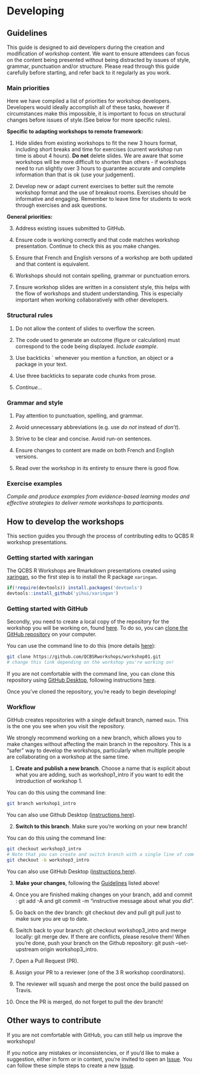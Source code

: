 # Developing {#developing-en}

## Guidelines

This guide is designed to aid developers during the creation and modification of workshop content. We want to ensure attendees can focus on the content being presented without being distracted by issues of style, grammar, punctuation and/or structure. Please read through this guide carefully before starting, and refer back to it regularly as you work.

### Main priorities

Here we have compiled a list of priorities for workshop developers. Developers would ideally accomplish all of these tasks, however if circumstances make this impossible, it is important to focus on structural changes before issues of style.(See below for more specific rules).

**Specific to adapting workshops to remote framework:**

1. Hide slides from existing workshops to fit the new 3 hours format, including short breaks and time for exercises (current workshop run time is about 4 hours). **Do not** delete slides. We are aware that some workshops will be more difficult to shorten than others - if workshops need to run slightly over 3 hours to guarantee accurate and complete information than that is ok (use your judgement).

2. Develop new or adapt current exercises to better suit the remote workshop format and the use of breakout rooms. Exercises should be informative and engaging. Remember to leave time for students to work through exercises and ask questions. 

**General priorities:**

3. Address existing issues submitted to GitHub.

4. Ensure code is working correctly and that code matches workshop presentation. Continue to check this as you make changes.


5. Ensure that French and English versons of a workshop are both updated and that content is equivalent.

6. Workshops should not contain spelling, grammar or punctuation errors.

7. Ensure workshop slides are written in a consistent style, this helps with the flow of workshops and student understanding. This is especially important when working collaboratively with other developers.

### Structural rules

1. Do not allow the content of slides to overflow the screen.

2. The code used to generate an outcome (figure or calculation) must correspond to the code being displayed. *Include example*. 

3. Use backticks ` whenever you mention a function, an object or a package in your text.

4. Use three backticks to separate code chunks from prose.

5. *Continue...*

### Grammar and style

1. Pay attention to punctuation, spelling, and grammar.

2. Avoid unnecessary abbreviations (e.g. use *do not* instead of *don't*).

3. Strive to be clear and concise. Avoid run-on sentences.

4. Ensure changes to content are made on both French and English versions.

5. Read over the workshop in its entirety to ensure there is good flow.

### Exercise examples

*Compile and produce examples from evidence-based learning modes and effective strategies to deliver remote workshops to participants.*


## How to develop the workshops

This section guides you through the process of contributing edits to QCBS R workshop presentations.

### Getting started with xaringan

The QCBS R Workshops are Rmarkdown presentations created using [xaringan](https://bookdown.org/yihui/rmarkdown/xaringan.html), so the first step is to install the R package `xaringan`.

```r
if(!require(devtools)) install.packages('devtools')
devtools::install_github('yihui/xaringan')
```

### Getting started with GitHub

Secondly, you need to create a local copy of the repository for the workshop you will be working on, found [here](https://github.com/QCBSRworkshops). To do so, you can [clone the GitHub repository](https://help.github.com/articles/cloning-a-repository/) on your computer.

You can use the command line to do this (more details [here](https://docs.github.com/en/free-pro-team@latest/github/creating-cloning-and-archiving-repositories/cloning-a-repository#cloning-a-repository-using-the-command-line)):

```bash
git clone https://github.com/QCBSRworkshops/workshop01.git
# change this link depending on the workshop you're working on!
```

If you are not comfortable with the command line, you can clone this repository using [GitHub Desktop](https://desktop.github.com/), following instructions [here](https://docs.github.com/en/free-pro-team@latest/github/creating-cloning-and-archiving-repositories/cloning-a-repository#cloning-a-repository-to-github-desktop).

Once you've cloned the repository, you're ready to begin developing! 

### Workflow

GitHub creates repositories with a single default branch, named `main`. This is the one you see when you visit the repository. 

We strongly recommend working on a new branch, which allows you to make changes without affecting the main branch in the repository. This is a "safer" way to develop the workshops, particularly when multiple people are collaborating on a workshop at the same time. 

1. **Create and publish a new branch**. Choose a name that is explicit about what you are adding, such as workshop1_intro if you want to edit the introduction of workshop 1.

You can do this using the command line:
```bash
git branch workshop1_intro
```

You can also use Github Desktop ([instructions here](https://docs.github.com/en/free-pro-team@latest/desktop/contributing-and-collaborating-using-github-desktop/managing-branches#creating-a-branch)).

2. **Switch to this branch**. Make sure you're working on your new branch!

You can do this using the command line:
```bash
git checkout workshop3_intro
# Note that you can create and switch branch with a single line of command: 
git checkout -b workshop3_intro
```

You can also use GitHub Desktop ([instructions here](https://docs.github.com/en/free-pro-team@latest/desktop/contributing-and-collaborating-using-github-desktop/managing-branches#switching-between-branches)).

3. **Make your changes**, following the [Guidelines](https://qcbsrworkshops.github.io/presenter-developer-protocol/_book/developing-en.html#guidelines) listed above!

4. Once you are finished making changes on your branch, add and commit : git add -A and git commit -m "instructive message about what you did".

5. Go back on the dev branch: git checkout dev and pull git pull just to make sure you are up to date.

6. Switch back to your branch: git checkout workshop3_intro and merge locally: git merge dev. If there are conflicts, please resolve them! When you're done, push your branch on the Github repository: git push --set-upstream origin workshop3_intro.

7. Open a Pull Request (PR).

8. Assign your PR to a reviewer (one of the 3 R workshop coordinators).

9. The reviewer will squash and merge the post once the build passed on Travis.

10. Once the PR is merged, do not forget to pull the dev branch!


## Other ways to contribute

If you are not comfortable with GitHub, you can still help us improve the workshops!

If you notice any mistakes or inconsistencies, or if you'd like to make a suggestion, either in form or in content, you're invited to open an [Issue](https://help.github.com/articles/about-issues/). You can follow these simple steps to create a new [Issue](https://help.github.com/articles/creating-an-issue/).